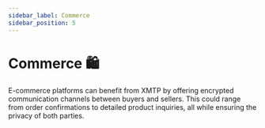 ```yaml
---
sidebar_label: Commerce
sidebar_position: 5
---
```


# Commerce 🛍️

E-commerce platforms can benefit from XMTP by offering encrypted communication channels between buyers and sellers. This could range from order confirmations to detailed product inquiries, all while ensuring the privacy of both parties.
